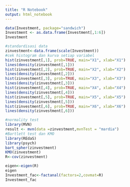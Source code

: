 ---
title: "R Notebook"
output: html_notebook
---


```{r}
data(Investment, package="sandwich")
Investment <- as.data.frame(Investment[,1:6])
Investment
```

```{r}
#standardisasi data
zinvestment<-data.frame(scale(Investment))
#cek histogram dan kurva setiap variabel
hist(zinvestment[,1], prob=TRUE, main="X1", xlab="X1")
lines(density(zinvestment[,1]))
hist(zinvestment[,2], prob=TRUE, main="X2", xlab="X2")
lines(density(zinvestment[,2]))
hist(zinvestment[,3], prob=TRUE, main="X3", xlab="X3")
lines(density(zinvestment[,3]))
hist(zinvestment[,4], prob=TRUE, main="X4", xlab="X4")
lines(density(zinvestment[,4]))
hist(zinvestment[,5], prob=TRUE, main="X5", xlab="X5")
lines(density(zinvestment[,5]))
hist(zinvestment[,6], prob=TRUE, main="X6", xlab="X6")
lines(density(zinvestment[,6]))
```

```{r}
#normality test
library(MVN)
result <- mvn(data =zinvestment,mvnTest = "mardia")
#Bartlett test dan KMO
library(REdaS)
library(psych)
bart_spher(zinvestment)
KMO(zinvestment)
R<-cov(zinvestment)
```

```{r}
eigen<-eigen(R)
eigen
Investment_fac<-factanal(factors=2,covmat=R)
Investment_fac
```

